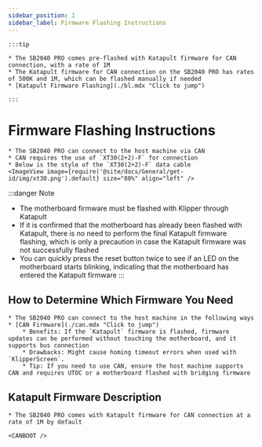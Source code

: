 ```yaml
---
sidebar_position: 1
sidebar_label: Firmware Flashing Instructions
---
```





    :::tip

    * The SB2040 PRO comes pre-flashed with Katapult firmware for CAN connection, with a rate of 1M
    * The Katapult firmware for CAN connection on the SB2040 PRO has rates of 500K and 1M, which can be flashed manually if needed
    * [Katapult Firmware Flashing](./bl.mdx "Click to jump")

    :::

# Firmware Flashing Instructions

    * The SB2040 PRO can connect to the host machine via CAN
    * CAN requires the use of `XT30(2+2)-F` for connection
    * Below is the style of the `XT30(2+2)-F` data cable
    <ImageView image={require('@site/docs/General/get-id/img/xt30.png').default} size="80%" align="left" />

:::danger Note
* The motherboard firmware must be flashed with Klipper through Katapult
* If it is confirmed that the motherboard has already been flashed with Katapult, there is no need to perform the final Katapult firmware flashing, which is only a precaution in case the Katapult firmware was not successfully flashed
* You can quickly press the reset button twice to see if an LED on the motherboard starts blinking, indicating that the motherboard has entered the Katapult firmware
:::

## How to Determine Which Firmware You Need

    * The SB2040 PRO can connect to the host machine in the following ways
    * [CAN Firmware](./can.mdx "Click to jump")
        * Benefits: If the `Katapult` firmware is flashed, firmware updates can be performed without touching the motherboard, and it supports bus connection
        * Drawbacks: Might cause homing timeout errors when used with `KlipperScreen`.
        * Tip: If you need to use CAN, ensure the host machine supports CAN and requires UTOC or a motherboard flashed with bridging firmware


## Katapult Firmware Description

    * The SB2040 PRO comes with Katapult firmware for CAN connection at a rate of 1M by default
    
    <CANBOOT />